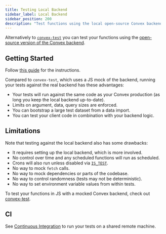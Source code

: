 ```yaml
---
title: Testing Local Backend
sidebar_label: Local Backend
sidebar_position: 200
description: "Test functions using the local open-source Convex backend"
---
```


Alternatively to [`convex-test`](/testing/convex-test.mdx) you can test your
functions using the
[open-source version of the Convex backend](https://github.com/get-convex/convex-backend).

## Getting Started

Follow [this guide](https://stack.convex.dev/testing-with-local-oss-backend) for
the instructions.

Compared to `convex-test`, which uses a JS mock of the backend, running your
tests against the real backend has these advantages:

- Your tests will run against the same code as your Convex production (as long
  you keep the local backend up-to-date).
- Limits on argument, data, query sizes are enforced.
- You can bootstrap a large test dataset from a data import.
- You can test your client code in combination with your backend logic.

## Limitations

Note that testing against the local backend also has some drawbacks:

- It requires setting up the local backend, which is more involved.
- No control over time and any scheduled functions will run as scheduled.
- Crons will also run unless disabled via
  [`IS_TEST`](https://stack.convex.dev/testing-with-local-oss-backend#setting-up-a-local-backend).
- No way to mock `fetch` calls.
- No way to mock dependencies or parts of the codebase.
- No way to control randomness (tests may not be deterministic).
- No way to set environment variable values from within tests.

To test your functions in JS with a mocked Convex backend, check out
[convex-test](/testing/convex-test.mdx).

## CI

See [Continuous Integration](/testing/ci.mdx) to run your tests on a shared
remote machine.
